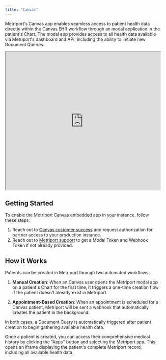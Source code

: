 ```yaml
---
title: "Canvas"
---
```


Metriport's Canvas app enables seamless access to patient health data directly within the Canvas EHR workflow through an modal application in the patient's Chart. The modal app provides access to all health data available via Metriport's dashboard and API, including the ability to initiate new Document Queries.

<iframe
  src="https://www.loom.com/embed/22ab46cd49e644698ac5ea9717b06dc2?sid=5431da1d-f505-429f-9e79-88c0307ed326"
  width="100%"
  height="450px"
></iframe>

## Getting Started

To enable the Metriport Canvas embedded app in your instance, follow these steps:

1. Reach out to [Canvas customer success](mailto:customersuccess@canvasmedical.com) and request authorization for partner access to your production instance.
2. Reach out to [Metriport support](mailto:support@metriport.com) to get a Modal Token and Webhook Token if not already provided.

## How it Works

Patients can be created in Metriport through two automated workflows:

1. **Manual Creation**: When an Canvas user opens the Metriport modal app on a patient's Chart for the first time, it triggers a one-time creation flow if the patient doesn't already exist in Metriport.

2. **Appointment-Based Creation**: When an appointment is scheduled for a Canvas patient, Metriport will be sent a webhook that automatically creates the patient in the background.

In both cases, a Document Query is automatically triggered after patient creation to begin gathering available health data.

Once a patient is created, you can access their comprehensive medical history by clicking the "Apps" button and selecting the Metriport app. This opens an iframe displaying the patient's complete Metriport record, including all available health data.
